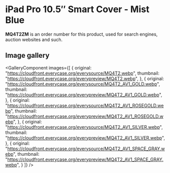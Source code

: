 
# iPad Pro 10.5″ Smart Cover - Mist Blue

<Callout type='info' emoji='👉🏻'>**MQ4T2ZM** is an order number for this product, used for search engines, auction websites and such.</Callout>

## Image gallery

<GalleryComponent
    images={[
      {
        original: "https://cloudfront.everycase.org/everysource/MQ4T2.webp",
        thumbnail: "https://cloudfront.everycase.org/everypreview/MQ4T2.webp",
      },
      {
        original: "https://cloudfront.everycase.org/everysource/MQ4T2_AV1_GOLD.webp",
        thumbnail: "https://cloudfront.everycase.org/everypreview/MQ4T2_AV1_GOLD.webp",
      },
      {
        original: "https://cloudfront.everycase.org/everysource/MQ4T2_AV1_ROSEGOLD.webp",
        thumbnail: "https://cloudfront.everycase.org/everypreview/MQ4T2_AV1_ROSEGOLD.webp",
      },
      {
        original: "https://cloudfront.everycase.org/everysource/MQ4T2_AV1_SILVER.webp",
        thumbnail: "https://cloudfront.everycase.org/everypreview/MQ4T2_AV1_SILVER.webp",
      },
      {
        original: "https://cloudfront.everycase.org/everysource/MQ4T2_AV1_SPACE_GRAY.webp",
        thumbnail: "https://cloudfront.everycase.org/everypreview/MQ4T2_AV1_SPACE_GRAY.webp",
      }
    ]}
  />
